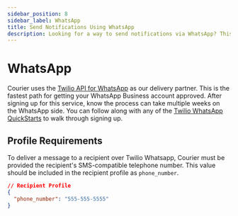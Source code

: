 ```yaml
---
sidebar_position: 8
sidebar_label: WhatsApp
title: Send Notifications Using WhatsApp
description: Looking for a way to send notifications via WhatsApp? This step-by-step tutorial will show you how to integrate WhatsApp's API the easy way.
---
```


# WhatsApp

Courier uses the [Twilio API for WhatsApp](https://twilio.com/whatsapp) as our delivery partner. This is the fastest path for getting your WhatsApp Business account approved. After signing up for this service, know the process can take multiple weeks on the WhatsApp side. You can follow along with any of the [Twilio WhatsApp QuickStarts](https://www.twilio.com/docs/whatsapp/quickstart) to walk through signing up.

## Profile Requirements

To deliver a message to a recipient over Twilio Whatsapp, Courier must be provided the recipient's SMS-compatible telephone number. This value should be included in the recipient profile as `phone_number`.

```json title=JSON
// Recipient Profile
{
  "phone_number": "555-555-5555"
}
```

